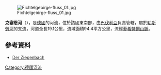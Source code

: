 {{Onesource|time=2020-12-09T08:38:01+00:00}}
{{Coord|50|1|49.89|N|12|9|27.55|E|display=title}}
[[Image:Fichtelgebirge-fluss_01.jpg|right]]

'''克塞恩河'''（{{lang-de|Kössein}}），是[[德國|德國]]的河流，位於該國東南部，由[[巴伐利亞|巴伐利亞]]負責管轄，屬於[[勒斯勞河|勒斯勞河]]的支流，河道全長19.1公里，流域面積94.4平方公里，流經[[菲希特爾山脈|菲希特爾山脈]]。

==參考資料==
* [http://www.geopark-bayern.de/Public/Geosites/Wunsiedel/Koesseine.htm Der Ziegenbach] {{Wayback|url=http://www.geopark-bayern.de/Public/Geosites/Wunsiedel/Koesseine.htm |date=20160304075840 }}

{{Germany-geo-stub}}
[[Category:德國河流|Category:德國河流]]